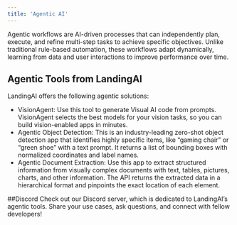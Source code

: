 ```yaml
---
title: 'Agentic AI'
---
```

Agentic workflows are AI-driven processes that can independently plan, execute, and refine multi-step tasks to achieve specific objectives. Unlike traditional rule-based automation, these workflows adapt dynamically, learning from data and user interactions to improve performance over time.

## Agentic Tools from LandingAI
LandingAI offers the following agentic solutions:

- VisionAgent: Use this tool to generate Visual AI code from prompts. VisionAgent selects the best models for your vision tasks, so you can build vision-enabled apps in minutes.
- Agentic Object Detection: This is an industry-leading zero-shot object detection app that identifies highly specific items, like “gaming chair” or “green shoe” with a text prompt. It returns a list of bounding boxes with normalized coordinates and label names. 
- Agentic Document Extraction: Use this app to extract structured information from visually complex documents with text, tables, pictures, charts, and other information. The API returns the extracted data in a hierarchical format and pinpoints the exact location of each element.

##Discord
Check out our Discord server, which is dedicated to LandingAI’s agentic tools. Share your use cases, ask questions, and connect with fellow developers!